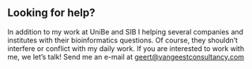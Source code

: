 
## Looking for help?

In addition to my work at UniBe and SIB I helping several companies and institutes with their bioinformatics questions. Of course, they shouldn't interfere or conflict with my daily work. If you are interested to work with me, we let's talk! Send me an e-mail at [geert@vangeestconsultancy.com](mailto:geert@vangeestconsultancy.com)